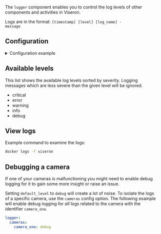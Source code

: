 

<ComponentHeader meta={ComponentMetadata} />

The `logger` component enables you to control the log levels of other components and activities in Viseron.

Logs are in the format: <code>[timestamp] [level] [log_name] - message</code>

## Configuration

<details>
  <summary>Configuration example</summary>

```yaml
logger:
  default_level: info
  logs:
    viseron.components.ffmpeg: debug
    viseron.components.edgetpu: debug
  cameras:
    camera_one: debug
```

</details>

<ComponentConfiguration meta={ComponentMetadata} config={config} />

## Available levels

This list shows the available log levels sorted by severity.
Logging messages which are less severe than the given level will be ignored.

- critical
- error
- warning
- info
- debug

## View logs

Example command to examine the logs:

```bash
docker logs -f viseron
```

## Debugging a camera

If one of your cameras is malfunctioning you might need to enable debug logging for it to gain some more insight or raise an issue.

Setting `default_level` to `debug` will create a lot of noise.
To isolate the logs of a specific camera, use the `cameras` config option.
The following example will enable debug logging for _all_ logs related to the camera with the identifier `camera_one`.

```yaml
logger:
  cameras:
    camera_one: debug
```
